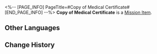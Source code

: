 <%-- [PAGE_INFO]
PageTitle=#Copy of Medical Certificate#
[END_PAGE_INFO] --%>
{{Item Infobox
|id          = 140308
|image       = Item Copy of Medical Certificate.png
|type        = Mission Item
|invCategory = Missions
|rarity      = 3
|effect      = 
|description = Healer's note previously presented by Qingque. Later on, the Alchemy Commission dispatched specialists to verify the fictional ailments.
}}
'''Copy of Medical Certificate''' is a [[Mission Item]].

==Other Languages==
{{Other Languages
|en   = Copy of Medical Certificate
|zhs  = 病假证明备份
|zht  = 病假證明備份
|ja   = 傷病休暇の診断書の複写物
|ko   = 병가 증명서
|es   = Copia del certificado de baja por enfermedad
|fr   = Copie de certificat médical
|ru   = Копия больничного листа
|th   = สำเนาใบรับรองแพทย์
|vi   = Bản Sao Lưu Chứng Nhận Nghỉ Bệnh
|de   = Attestkopie des Heilers
|id   = Salinan Surat Sakit dari Dokter
|pt   = Cópia do Atestado Médico
}}

==Change History==
{{Change History|2.0}}